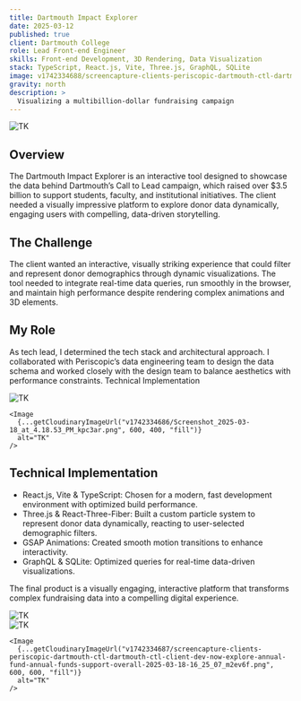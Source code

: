 ```yaml
---
title: Dartmouth Impact Explorer
date: 2025-03-12
published: true
client: Dartmouth College
role: Lead Front-end Engineer
skills: Front-end Development, 3D Rendering, Data Visualization
stack: TypeScript, React.js, Vite, Three.js, GraphQL, SQLite
image: v1742334688/screencapture-clients-periscopic-dartmouth-ctl-dartmouth-ctl-client-dev-now-explore-annual-fund-annual-funds-support-overall-2025-03-18-16_22_42_hwirbn.png
gravity: north
description: >
  Visualizing a multibillion-dollar fundraising campaign
---
```



<ProjectInfo frontmatter={frontmatter} />

<div class="image-layout">
  <div class="image-full-width">
    <Image
      {...getCloudinaryImageUrl("v1742334688/screencapture-clients-periscopic-dartmouth-ctl-dartmouth-ctl-client-dev-now-explore-annual-fund-annual-funds-support-overall-2025-03-18-16_22_42_hwirbn.png", 1200, 600, "fill", "north")}
      alt="TK"
    />
  </div>
</div>

## Overview
The Dartmouth Impact Explorer is an interactive tool designed to showcase the data behind Dartmouth’s Call to Lead campaign, which raised over $3.5 billion to support students, faculty, and institutional initiatives. The client needed a visually impressive platform to explore donor data dynamically, engaging users with compelling, data-driven storytelling.

## The Challenge
The client wanted an interactive, visually striking experience that could filter and represent donor demographics through dynamic visualizations. The tool needed to integrate real-time data queries, run smoothly in the browser, and maintain high performance despite rendering complex animations and 3D elements.

## My Role
As tech lead, I determined the tech stack and architectural approach. I collaborated with Periscopic’s data engineering team to design the data schema and worked closely with the design team to balance aesthetics with performance constraints.
Technical Implementation

<div class="image-layout">
  <div class="image-grid grid-2">
    <Image
      {...getCloudinaryImageUrl("v1742334679/Screenshot_2025-03-18_at_4.18.48_PM_wsosus.png", 600, 400, "fill")}
      alt="TK"
    />
    
    <Image
      {...getCloudinaryImageUrl("v1742334686/Screenshot_2025-03-18_at_4.18.53_PM_kpc3ar.png", 600, 400, "fill")}
      alt="TK"
    />
  </div>
</div>

## Technical Implementation
- React.js, Vite & TypeScript: Chosen for a modern, fast development environment with optimized build performance.
- Three.js & React-Three-Fiber: Built a custom particle system to represent donor data dynamically, reacting to user-selected demographic filters.
- GSAP Animations: Created smooth motion transitions to enhance interactivity.
- GraphQL & SQLite: Optimized queries for real-time data-driven visualizations.

The final product is a visually engaging, interactive platform that transforms complex fundraising data into a compelling digital experience.

<div class="image-layout">
  <div class="image-full-width">
    <Image
      {...getCloudinaryImageUrl("v1742334689/Screenshot_2025-03-18_at_4.19.36_PM_kv4h29.png", 1200, 600, "fill", "north")}
      alt="TK"
    />
  </div>

  <div class="image-grid grid-2">
    <Image
      {...getCloudinaryImageUrl("v1742334684/screencapture-clients-periscopic-dartmouth-ctl-dartmouth-ctl-client-dev-now-explore-annual-fund-annual-funds-support-overall-2025-03-18-16_23_21_qv3xav.png", 600, 600, "fill")}
      alt="TK"
    />

    <Image
      {...getCloudinaryImageUrl("v1742334687/screencapture-clients-periscopic-dartmouth-ctl-dartmouth-ctl-client-dev-now-explore-annual-fund-annual-funds-support-overall-2025-03-18-16_25_07_m2ev6f.png", 600, 600, "fill")}
      alt="TK"
    />
  </div>
</div>

